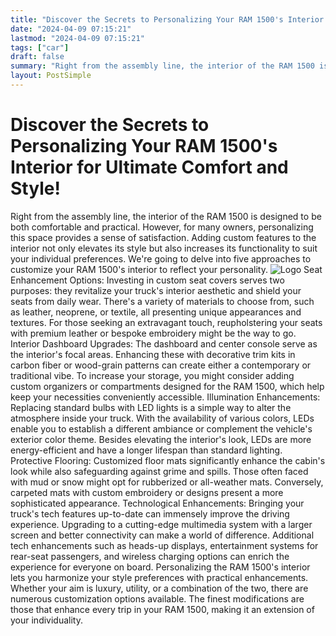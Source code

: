 ```yaml
---
title: "Discover the Secrets to Personalizing Your RAM 1500's Interior for Ultimate Comfort and Style!"
date: "2024-04-09 07:15:21"
lastmod: "2024-04-09 07:15:21"
tags: ["car"]
draft: false
summary: "Right from the assembly line, the interior of the RAM 1500 is designed to be both comfortable and practical. However, for many owners, personalizing this space provides a sense of satisfaction. Adding custom features to the interior not only elevates its style but also increases its functionality to suit your individual preferences. We're going to delve into five approaches to customize your RAM 1500's interior to reflect your personality."
layout: PostSimple
---
```

# Discover the Secrets to Personalizing Your RAM 1500's Interior for Ultimate Comfort and Style!
Right from the assembly line, the interior of the RAM 1500 is designed to be both comfortable and practical. However, for many owners, personalizing this space provides a sense of satisfaction. Adding custom features to the interior not only elevates its style but also increases its functionality to suit your individual preferences. We're going to delve into five approaches to customize your RAM 1500's interior to reflect your personality.
<img alt="Logo" src="https://cdn.seniorsselection.com/src_image/33262a0e28a4eb9aafbf49f8bd3c0236.webp"/>
Seat Enhancement Options:
Investing in custom seat covers serves two purposes: they revitalize your truck's interior aesthetic and shield your seats from daily wear. There's a variety of materials to choose from, such as leather, neoprene, or textile, all presenting unique appearances and textures. For those seeking an extravagant touch, reupholstering your seats with premium leather or bespoke embroidery might be the way to go.
Interior Dashboard Upgrades:
The dashboard and center console serve as the interior's focal areas. Enhancing these with decorative trim kits in carbon fiber or wood-grain patterns can create either a contemporary or traditional vibe. To increase your storage, you might consider adding custom organizers or compartments designed for the RAM 1500, which help keep your necessities conveniently accessible.
Illumination Enhancements:
Replacing standard bulbs with LED lights is a simple way to alter the atmosphere inside your truck. With the availability of various colors, LEDs enable you to establish a different ambiance or complement the vehicle's exterior color theme. Besides elevating the interior's look, LEDs are more energy-efficient and have a longer lifespan than standard lighting.
Protective Flooring:
Customized floor mats significantly enhance the cabin's look while also safeguarding against grime and spills. Those often faced with mud or snow might opt for rubberized or all-weather mats. Conversely, carpeted mats with custom embroidery or designs present a more sophisticated appearance.
Technological Enhancements:
Bringing your truck's tech features up-to-date can immensely improve the driving experience. Upgrading to a cutting-edge multimedia system with a larger screen and better connectivity can make a world of difference. Additional tech enhancements such as heads-up displays, entertainment systems for rear-seat passengers, and wireless charging options can enrich the experience for everyone on board.
Personalizing the RAM 1500's interior lets you harmonize your style preferences with practical enhancements. Whether your aim is luxury, utility, or a combination of the two, there are numerous customization options available. The finest modifications are those that enhance every trip in your RAM 1500, making it an extension of your individuality.
        